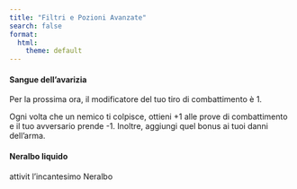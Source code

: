 ```yaml
---
title: "Filtri e Pozioni Avanzate"
search: false
format:
  html:
    theme: default
---
```


#### Sangue dell'avarizia 

Per la prossima ora, il modificatore del tuo tiro di combattimento è 1.  

Ogni volta che un nemico ti colpisce, ottieni +1 alle prove di combattimento e il tuo avversario prende -1. Inoltre, aggiungi quel bonus ai tuoi danni dell'arma. 

#### Neralbo liquido 

attivit l'incantesimo Neralbo

